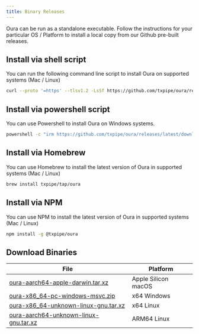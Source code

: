 ```yaml
---
title: Binary Releases
---
```


Oura can be run as a standalone executable. Follow the instructions for your particular OS / Platform to install a local copy from our Github pre-built releases.

## Install via shell script

You can run the following command line script to install Oura on supported systems (Mac / Linux)

```sh
curl --proto '=https' --tlsv1.2 -LsSf https://github.com/txpipe/oura/releases/latest/download/oura-installer.sh | sh
```

## Install via powershell script

You can use Powershell to install Oura on Windows systems.

```sh
powershell -c "irm https://github.com/txpipe/oura/releases/latest/download/oura-installer.ps1 | iex"
```

## Install via Homebrew

You can use Homebrew to install the latest version of Oura in supported systems (Mac / Linux)

```sh
brew install txpipe/tap/oura
```

## Install via NPM

You can use NPM to install the latest version of Oura in supported systems (Mac / Linux)

```sh
npm install -g @txpipe/oura
```

## Download Binaries

|  File  | Platform |
|--------|----------|
| [oura-aarch64-apple-darwin.tar.xz](https://github.com/txpipe/oura/releases/latest/download/oura-aarch64-apple-darwin.tar.xz) | Apple Silicon macOS |
| [oura-x86_64-pc-windows-msvc.zip](https://github.com/txpipe/oura/releases/latest/download/oura-x86_64-pc-windows-msvc.zip) | x64 Windows |
| [oura-x86_64-unknown-linux-gnu.tar.xz](https://github.com/txpipe/oura/releases/latest/download/oura-x86_64-unknown-linux-gnu.tar.xz) | x64 Linux |
| [oura-aarch64-unknown-linux-gnu.tar.xz](https://github.com/txpipe/oura/releases/latest/download/oura-aarch64-unknown-linux-gnu.tar.xz) | ARM64 Linux |
